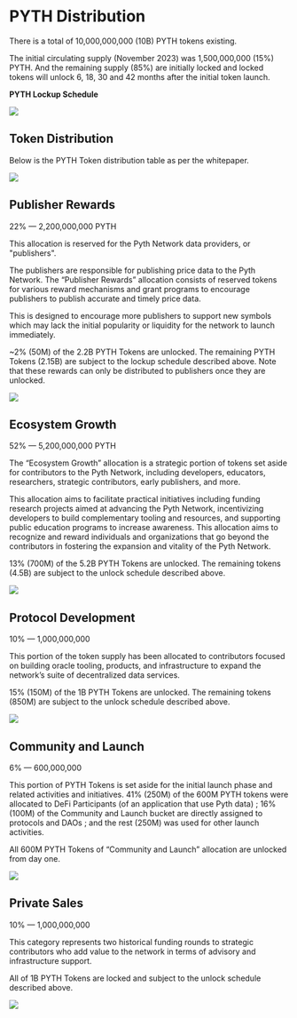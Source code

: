 #   PYTH Distribution 

There is a total of 10,000,000,000 (10B) PYTH tokens existing. 

The initial circulating supply (November 2023) was 1,500,000,000 (15%) PYTH. And the remaining supply (85%) are initially locked and locked tokens will unlock 6, 18, 30 and 42 months after the initial token launch.

**PYTH Lockup Schedule**

![](../../../images/token/Pyth_Lockup_Schedule.png)

##  Token Distribution

Below is the PYTH Token distribution table as per the whitepaper.

![](../../../images/token/Token_breakdown.png)

##  Publisher Rewards

22% — 2,200,000,000 PYTH

This allocation is reserved for the Pyth Network data providers, or "publishers".

The publishers are responsible for publishing price data to the Pyth Network. The “Publisher Rewards” allocation consists of reserved tokens for various reward mechanisms and grant programs to encourage publishers to publish accurate and timely price data.

This is designed to encourage more publishers to support new symbols which may lack the initial popularity or liquidity for the network to launch immediately.

~2% (50M) of the 2.2B PYTH Tokens are unlocked. The remaining PYTH Tokens (2.15B) are subject to the lockup schedule described above. Note that these rewards can only be distributed to publishers once they are unlocked.


![](../../../images/token/PYTH_Publisher_Rewards_Lockup_Schedule.png)

##  Ecosystem Growth

52% — 5,200,000,000 PYTH

The “Ecosystem Growth” allocation is a strategic portion of tokens set aside for contributors to the Pyth Network, including developers, educators, researchers, strategic contributors, early publishers, and more.

This allocation aims to facilitate practical initiatives including funding research projects aimed at advancing the Pyth Network, incentivizing developers to build complementary tooling and resources, and supporting public education programs to increase awareness. This allocation aims to recognize and reward individuals and organizations that go beyond the contributors in fostering the expansion and vitality of the Pyth Network.

13% (700M) of the 5.2B PYTH Tokens are unlocked. The remaining tokens (4.5B) are subject to the unlock schedule described above.

![](../../../images/token/PYTH_Ecosystem_Growth_Lockup_Schedule.png)

##  Protocol Development

10% — 1,000,000,000

This portion of the token supply has been allocated to contributors focused on building oracle tooling, products, and infrastructure to expand the network’s suite of decentralized data services.

15% (150M) of the 1B PYTH Tokens are unlocked. The remaining tokens (850M) are subject to the unlock schedule described above.

![](../../../images/token/PYTH_Protocol_Development_Lockup_Schedule.png)

##  Community and Launch

6% — 600,000,000

This portion of PYTH Tokens is set aside for the initial launch phase and related activities and initiatives. 41% (250M) of the 600M PYTH tokens were allocated to DeFi Participants (of an application that use Pyth data) ; 16% (100M) of the Community and Launch bucket are directly assigned to protocols and DAOs ; and the rest (250M) was used for other launch activities. 

All 600M PYTH Tokens of “Community and Launch” allocation are unlocked from day one.

![](../../../images/token/PYTH_Community_Launch_Lockup_Schedule.png)

##  Private Sales

10% — 1,000,000,000

This category represents two historical funding rounds to strategic contributors who add value to the network in terms of advisory and infrastructure support.

All of 1B PYTH Tokens are locked and subject to the unlock schedule described above.

![](../../../images/token/PYTH_Private_Sales_Lockup_Schedule.png)
